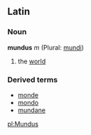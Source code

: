 ==Latin==
===Noun===
'''mundus''' ''m'' (Plural: [[mundi]])

#the [[world]]

===Derived terms===
*[[monde]]
*[[mondo]]
*[[mundane]]
[[pl:Mundus]]